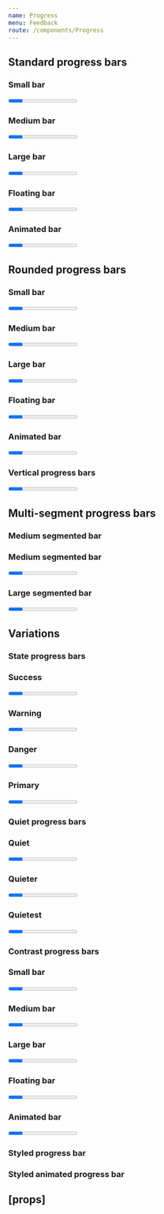 ```yaml
---
name: Progress
menu: Feedback
route: /components/Progress
---
```



<PageTitle src="components/Progress" title="Progress" />

## Standard progress bars

<Playground>
  <ThemeWrapper>
    <Rhythm grouped py={2}>
      <h3>Small bar</h3>
      <Progress color="primary" percent={80} size="small" />
    </Rhythm>
    <Rhythm grouped py={2}>
      <h3>Medium bar</h3>
      <Progress color="primary" percent={80} size="medium" />
    </Rhythm>
    <Rhythm grouped py={2}>
      <h3>Large bar</h3>
      <Progress color="primary" percent={80} size="large" />
    </Rhythm>
    <Rhythm grouped py={2}>
      <h3>Floating bar</h3>
      <Progress floating color="primary" percent={80} size="medium" />
    </Rhythm>
    <Rhythm grouped py={2}>
      <h3>Animated bar</h3>
      <Progress animated color="primary" percent={80} size="large" />
    </Rhythm>
  </ThemeWrapper>
</Playground>

## Rounded progress bars

<Playground>
  <ThemeWrapper>
    <Rhythm grouped py={2}>
      <h3>Small bar</h3>
      <Progress rounded color="primary" percent={80} size="small" />
    </Rhythm>
    <Rhythm grouped py={2}>
      <h3>Medium bar</h3>
      <Progress rounded color="primary" percent={80} size="medium" />
    </Rhythm>
    <Rhythm grouped py={2}>
      <h3>Large bar</h3>
      <Progress rounded color="primary" percent={80} size="large" />
    </Rhythm>
    <Rhythm grouped py={2}>
      <h3>Floating bar</h3>
      <Progress floating rounded color="primary" percent={80} size="medium" />
    </Rhythm>
    <Rhythm grouped py={2}>
      <h3>Animated bar</h3>
      <Progress animated rounded color="primary" percent={80} size="large" />
    </Rhythm>
  </ThemeWrapper>
</Playground>

### Vertical progress bars

<Playground>
  <ThemeWrapper>
    <Flex direction="row">
      <Rhythm mx={2} style={{ height: 120 }}>
        <Progress rounded color="primary" orientation="vertical" percent={80} size="small" />
        <Progress rounded color="primary" orientation="vertical" percent={80} size="medium" />
        <Progress rounded color="primary" orientation="vertical" percent={80} size="large" />
        <Progress floating rounded color="primary" orientation="vertical" percent={80} size="medium" />
      </Rhythm>
    </Flex>
  </ThemeWrapper>
</Playground>

## Multi-segment progress bars

### Medium segmented bar

<Playground>
  <ThemeWrapper>
    <Rhythm grouped py={2}>
      <h3>Medium segmented bar</h3>
      <Progress
        spaced
        color="primary"
        data={[
          { color: 'danger', percent: 10 },
          { color: 'warning', percent: 20 },
          { color: 'success', percent: 40 },
        ]}
      />
    </Rhythm>
    <Rhythm grouped py={2}>
      <h3>Large segmented bar</h3>
      <Progress
        rounded
        spaced
        color="primary"
        data={[
          { color: 'danger', percent: 10 },
          { color: 'warning', percent: 20 },
          { color: 'success', percent: 40 },
        ]}
        size="large"
      />
    </Rhythm>
  </ThemeWrapper>
</Playground>

## Variations

### State progress bars

<Playground>
  <ThemeWrapper>
    <Rhythm grouped py={2}>
      <h3>Success</h3>
      <Progress color="success" percent={60} />
    </Rhythm>
    <Rhythm grouped py={2}>
      <h3>Warning</h3>
      <Progress color="warning" percent={40} />
    </Rhythm>
    <Rhythm grouped py={2}>
      <h3>Danger</h3>
      <Progress color="danger" percent={20} />
    </Rhythm>
    <Rhythm grouped py={2}>
      <h3>Primary</h3>
      <Progress color="primary" percent={20} />
    </Rhythm>
  </ThemeWrapper>
</Playground>

### Quiet progress bars

<Playground>
  <ThemeWrapper>
    <Rhythm grouped py={2}>
      <h3>Quiet</h3>
      <Progress color="success" percent={60} volume="quiet" />
    </Rhythm>
    <Rhythm grouped py={2}>
      <h3>Quieter</h3>
      <Progress color="warning" percent={40} volume="quieter" />
    </Rhythm>
    <Rhythm grouped py={2}>
      <h3>Quietest</h3>
      <Progress color="danger" percent={20} volume="quietest" />
    </Rhythm>
  </ThemeWrapper>
</Playground>

### Contrast progress bars

<Playground>
  <ThemeWrapper contrast>
    <Rhythm grouped py={2}>
      <h3>Small bar</h3>
      <Progress contrast rounded color="primary" percent={80} size="small" />
    </Rhythm>
    <Rhythm grouped py={2}>
      <h3>Medium bar</h3>
      <Progress contrast rounded color="primary" percent={80} size="medium" />
    </Rhythm>
    <Rhythm grouped py={2}>
      <h3>Large bar</h3>
      <Progress contrast rounded color="primary" percent={80} size="large" />
    </Rhythm>
    <Rhythm grouped py={2}>
      <h3>Floating bar</h3>
      <Progress contrast floating rounded color="primary" percent={80} size="medium" />
    </Rhythm>
    <Rhythm grouped py={2}>
      <h3>Animated bar</h3>
      <Progress animated contrast rounded color="primary" percent={80} size="large" />
    </Rhythm>
  </ThemeWrapper>
</Playground>

### Styled progress bar

<Playground>
  <StyledProgress
    backgroundColor="#000"
    percent={80}
    segmentColor="linear-gradient(90deg, rgba(244,17,80,1) 0%, rgba(255,50,50,1) 25%, rgba(248,190,7,1) 100%)"
  />
</Playground>

### Styled animated progress bar

<Playground>
  <StyledProgress
    animated
    rounded
    backgroundColor="rgba(0, 0, 0, .1)"
    percent={80}
    segmentAnimationColor="rgba(0, 0, 0, .1)"
    segmentColor="rgba(0, 0, 0, .1)"
    size="large"
  />
</Playground>

## \[props\]

<Props of={Progress} />
